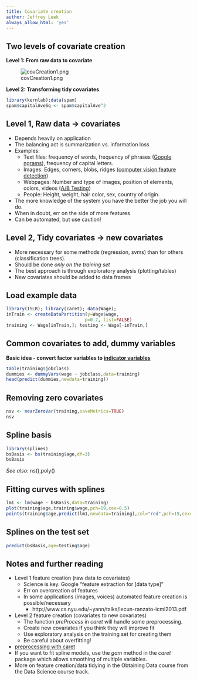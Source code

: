 ```yaml
---
title: Covariate creation
author: Jeffrey Leek
always_allow_html: 'yes'
---
```





## Two levels of covariate creation

**Level 1: From raw data to covariate**

![covCreation1.png](../../assets/img/08_PredictionAndMachineLearning/covCreation1.png)

**Level 2: Transforming tidy covariates** 

```r
library(kernlab);data(spam)
spam$capitalAveSq <- spam$capitalAve^2
```



## Level 1, Raw data -> covariates

* Depends heavily on application
* The balancing act is summarization vs. information loss
* Examples:
  * Text files: frequency of words, frequency of phrases ([Google ngrams](https://books.google.com/ngrams)), frequency of capital letters.
  * Images: Edges, corners, blobs, ridges ([computer vision feature detection](http://en.wikipedia.org/wiki/Feature_detection_(computer_vision)))
  * Webpages: Number and type of images, position of elements, colors, videos ([A/B Testing](http://en.wikipedia.org/wiki/A/B_testing))
  * People: Height, weight, hair color, sex, country of origin. 
* The more knowledge of the system you have the better the job you will do. 
* When in doubt, err on the side of more features
* Can be automated, but use caution!



## Level 2, Tidy covariates -> new covariates

* More necessary for some methods (regression, svms) than for others (classification trees).
* Should be done _only on the training set_
* The best approach is through exploratory analysis (plotting/tables)
* New covariates should be added to data frames




## Load example data


```r
library(ISLR); library(caret); data(Wage);
inTrain <- createDataPartition(y=Wage$wage,
                              p=0.7, list=FALSE)
training <- Wage[inTrain,]; testing <- Wage[-inTrain,]
```



## Common covariates to add, dummy variables

__Basic idea - convert factor variables to [indicator variables](http://bit.ly/19ZhWB6)__

```r
table(training$jobclass)
dummies <- dummyVars(wage ~ jobclass,data=training)
head(predict(dummies,newdata=training))
```




## Removing zero covariates

```r
nsv <- nearZeroVar(training,saveMetrics=TRUE)
nsv
```




## Spline basis

```r
library(splines)
bsBasis <- bs(training$age,df=3) 
bsBasis
```

_See also_: ns(),poly()


## Fitting curves with splines

```r
lm1 <- lm(wage ~ bsBasis,data=training)
plot(training$age,training$wage,pch=19,cex=0.5)
points(training$age,predict(lm1,newdata=training),col="red",pch=19,cex=0.5)
```



## Splines on the test set

```r
predict(bsBasis,age=testing$age)
```



## Notes and further reading

* Level 1 feature creation (raw data to covariates)
  * Science is key. Google "feature extraction for [data type]"
  * Err on overcreation of features
  * In some applications (images, voices) automated feature creation is possible/necessary
    * http://www.cs.nyu.edu/~yann/talks/lecun-ranzato-icml2013.pdf
* Level 2 feature creation (covariates to new covariates)
  * The function _preProcess_ in _caret_ will handle some preprocessing.
  * Create new covariates if you think they will improve fit
  * Use exploratory analysis on the training set for creating them
  * Be careful about overfitting!
* [preprocessing with caret](http://caret.r-forge.r-project.org/preprocess.html)
* If you want to fit spline models, use the _gam_ method in the _caret_ package which allows smoothing of multiple variables.
* More on feature creation/data tidying in the Obtaining Data course from the Data Science course track. 
